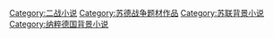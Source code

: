 [[Category:二战小说|Category:二战小说]]
[[Category:苏德战争题材作品|Category:苏德战争题材作品]]
[[Category:苏联背景小说|Category:苏联背景小说]]
[[Category:纳粹德国背景小说|Category:纳粹德国背景小说]]